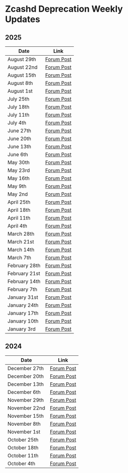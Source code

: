 # Zcashd Deprecation Weekly Updates

## 2025
| Date | Link |
|----------|----------|
| August 29th | [Forum Post](https://forum.zcashcommunity.com/t/zcash-z3-updates-formerly-zcashd-deprecation/48965/105) |
| August 22nd | [Forum Post](https://forum.zcashcommunity.com/t/zcash-z3-updates-formerly-zcashd-deprecation/48965/104) |
| August 15th | [Forum Post](https://forum.zcashcommunity.com/t/zcash-z3-updates-formerly-zcashd-deprecation/48965/102) |
| August 8th | [Forum Post](https://forum.zcashcommunity.com/t/zcash-z3-updates-formerly-zcashd-deprecation/48965/101) |
| August 1st | [Forum Post](https://forum.zcashcommunity.com/t/zcash-z3-updates-formerly-zcashd-deprecation/48965/100) |
| July 25th | [Forum Post](https://forum.zcashcommunity.com/t/zcash-z3-updates-formerly-zcashd-deprecation/48965/99) |
| July 18th | [Forum Post](https://forum.zcashcommunity.com/t/zcash-z3-updates-formerly-zcashd-deprecation/48965/98) |
| July 11th | [Forum Post](https://forum.zcashcommunity.com/t/zcash-z3-updates-formerly-zcashd-deprecation/48965/96) |
| July 4th | [Forum Post](https://forum.zcashcommunity.com/t/zcash-z3-updates-formerly-zcashd-deprecation/48965/95) |
| June 27th | [Forum Post](https://forum.zcashcommunity.com/t/zcash-z3-updates-formerly-zcashd-deprecation/48965/94) |
| June 20th | [Forum Post](https://forum.zcashcommunity.com/t/zcash-z3-updates-formerly-zcashd-deprecation/48965/93) |
| June 13th | [Forum Post](https://forum.zcashcommunity.com/t/zcash-z3-updates-formerly-zcashd-deprecation/48965/92) |
| June 6th | [Forum Post](https://forum.zcashcommunity.com/t/zcash-z3-updates-formerly-zcashd-deprecation/48965/89) |
| May 30th | [Forum Post](https://forum.zcashcommunity.com/t/zcash-z3-updates-formerly-zcashd-deprecation/48965/88) |
| May 23rd | [Forum Post](https://forum.zcashcommunity.com/t/zcash-z3-updates-formerly-zcashd-deprecation/48965/87) |
| May 16th | [Forum Post](https://forum.zcashcommunity.com/t/zcash-z3-updates-formerly-zcashd-deprecation/48965/86) |
| May 9th | [Forum Post](https://forum.zcashcommunity.com/t/zcash-z3-updates-formerly-zcashd-deprecation/48965/85) |
| May 2nd | [Forum Post](https://forum.zcashcommunity.com/t/zcash-z3-updates-formerly-zcashd-deprecation/48965/81) |
| April 25th | [Forum Post](https://forum.zcashcommunity.com/t/zcash-z3-updates-formerly-zcashd-deprecation/48965/66) |
| April 18th | [Forum Post](https://forum.zcashcommunity.com/t/zcash-z3-updates-formerly-zcashd-deprecation/48965/65) |
| April 11th | [Forum Post](https://forum.zcashcommunity.com/t/zcash-z3-updates-formerly-zcashd-deprecation/48965/64) |
| April 4th | [Forum Post](https://forum.zcashcommunity.com/t/zcash-z3-updates-formerly-zcashd-deprecation/48965/63) |
| March 28th | [Forum Post](https://forum.zcashcommunity.com/t/zcash-z3-updates-formerly-zcashd-deprecation/48965/62)   |
| March 21st | [Forum Post](https://forum.zcashcommunity.com/t/zcash-z3-updates-formerly-zcashd-deprecation/48965/61)   |
| March 14th | [Forum Post](https://forum.zcashcommunity.com/t/zcash-z3-updates-formerly-zcashd-deprecation/48965/59)   |
| March 7th | [Forum Post](https://forum.zcashcommunity.com/t/zcashd-deprecation-updates/48965/56)   |
| February 28th | [Forum Post](https://forum.zcashcommunity.com/t/zcashd-deprecation-updates/48965/52)   |
| February 21st | [Forum Post](https://forum.zcashcommunity.com/t/zcashd-deprecation-updates/48965/51)   |
| February 14th | [Forum Post](https://forum.zcashcommunity.com/t/zcashd-deprecation-updates/48965/49)   |
| February 7th | [Forum Post](https://forum.zcashcommunity.com/t/zcashd-deprecation-updates/48965/48)   |
| January 31st | [Forum Post](https://forum.zcashcommunity.com/t/zcashd-deprecation-updates/48965/46)   |
| January 24th | [Forum Post](https://forum.zcashcommunity.com/t/zcashd-deprecation-updates/48965/44)   |
| January 17th  | [Forum Post](https://forum.zcashcommunity.com/t/zcashd-deprecation-updates/48965/41)   |
| January 10th  | [Forum Post](https://forum.zcashcommunity.com/t/zcashd-deprecation-updates/48965/40)   |
| January 3rd  | [Forum Post](https://forum.zcashcommunity.com/t/zcashd-deprecation-updates/48965/37)   |


## 2024
| Date | Link |
|----------|----------|
| December 27th  | [Forum Post](https://forum.zcashcommunity.com/t/zcashd-deprecation-updates/48965/36)   |
| December 20th  | [Forum Post](https://forum.zcashcommunity.com/t/zcashd-deprecation-updates/48965/35)   |
| December 13th  | [Forum Post](https://forum.zcashcommunity.com/t/zcashd-deprecation-updates/48965/34)   |
| December 6th  | [Forum Post](https://forum.zcashcommunity.com/t/zcashd-deprecation-updates/48965/30)   |
| November 29th  | [Forum Post](https://forum.zcashcommunity.com/t/zcashd-deprecation-updates/48965/18)   |
| November 22nd  | [Forum Post](https://forum.zcashcommunity.com/t/zcashd-deprecation-updates/48965/17)   |
| November 15th  | [Forum Post](https://forum.zcashcommunity.com/t/zcashd-deprecation-updates/48965/16)   |
| November 8th  | [Forum Post](https://forum.zcashcommunity.com/t/zcashd-deprecation-updates/48965/14)   |
| November 1st  | [Forum Post](https://forum.zcashcommunity.com/t/zcashd-deprecation-updates/48965/13)   |
| October 25th  | [Forum Post](https://forum.zcashcommunity.com/t/zcashd-deprecation-updates/48965/12)   |
| October 18th  | [Forum Post](https://forum.zcashcommunity.com/t/zcashd-deprecation-updates/48965/11)   |
| October 11th  | [Forum Post](https://forum.zcashcommunity.com/t/zcashd-deprecation-updates/48965/3)   |
| October 4th  | [Forum Post](https://forum.zcashcommunity.com/t/zcashd-deprecation-updates/48965)   |
